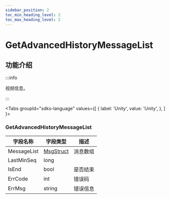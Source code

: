 ```yaml
---
sidebar_position: 2
toc_min_heading_level: 2
toc_max_heading_level: 2
---
```


# GetAdvancedHistoryMessageList

## 功能介绍

:::info

视频信息。

:::

<Tabs
groupId="sdks-language"
values={[
{ label: 'Unity', value: 'Unity', },
]
}>

<TabItem value="Unity">

### GetAdvancedHistoryMessageList

| 字段名称       | 字段类型 | 描述         |
| -------------- | -------- | ------------ |
| MessageList | [MsgStruct](/class/message/messageInfo.mdx) | 消息数组     |
| LastMinSeq| long   |   |
|IsEnd | bool | 是否结束  |
| ErrCode|  int | 错误码         |
|ErrMsg | string|  错误信息       |

</TabItem>
</Tabs>

